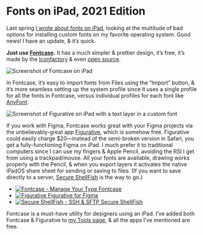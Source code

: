 
# Fonts on iPad, 2021 Edition

Last spring [I wrote about fonts on iPad](/2020-04-13_fonts_on_ipad/), looking at the multitude of bad options for installing custom fonts on my favorite operating system. Good news! I have an update, & it’s quick.

**Just use [Fontcase](https://apps.apple.com/us/app/fontcase-manage-your-type/id1205074470?uo=4).** It has a much simpler & prettier design, it’s free, it’s made by the [Iconfactory](https://iconfactory.com) & even [open source](https://github.com/manolosavi/xFonts).

![Screenshot of Fontcase on iPad](https://res.craft.do/user/preview/ed1a5d33-35bf-4add-9806-36a24cb98e5e/doc/4C37EC18-2180-45D4-AA68-B2C64D8075F8/8F2FAE1E-78A8-40B6-8F8A-4872F1563867_1)

In Fontcase, it’s easy to import fonts from Files using the “Import” button, & it’s more seamless setting up the system profile since it uses a single profile for all the fonts in Fontcase, versus individual profiles for each font like [AnyFont](https://apps.apple.com/us/app/anyfont/id821560738?uo=4).

![Screenshot of Figurative on iPad with a text layer in a custom font](https://res.craft.do/user/preview/ed1a5d33-35bf-4add-9806-36a24cb98e5e/doc/4C37EC18-2180-45D4-AA68-B2C64D8075F8/87C5F8B4-72AA-4089-9504-7A08D2BA2689_1)

If you work with Figma, Fontcase works great with your Figma projects via the unbelievably-great app [Figurative](https://apps.apple.com/us/app/figurative/id1510607687?uo=4), which is somehow free. Figurative could easily charge \$20—instead of the semi-broken version in Safari, you get a fully-functioning Figma on iPad. I much prefer it to traditional computers since I can use my fingers & Apple Pencil, avoiding the RSI I get from using a trackpad/mouse. All your fonts are available, drawing works properly with the Pencil, & when you export layers it activates the native iPadOS share sheet for sending or saving to files. (If you want to save directly to a server, [Secure ShellFish](https://apps.apple.com/us/app/secure-shellfish-ssh-sftp/id1336634154?uo=4) is the way to go.)

<AppGrid mt={5} mb={4}>

- [![Fontcase - Manage Your Type](https://is2-ssl.mzstatic.com/image/thumb/Purple123/v4/a9/81/70/a981705f-50bd-c28b-c051-235c830e1efa/source/512x512bb.png) Fontcase](https://apps.apple.com/us/app/fontcase-manage-your-type/id1205074470?uo=4)
- [![Figurative](https://is5-ssl.mzstatic.com/image/thumb/Purple124/v4/ca/ef/dd/caefdde7-19bc-e759-d534-0c9720509b3c/source/512x512bb.png) Figurative for&nbsp;Figma](https://apps.apple.com/us/app/figurative/id1510607687?uo=4)
- [![Secure ShellFish - SSH & SFTP](https://is1-ssl.mzstatic.com/image/thumb/Purple114/v4/bc/8d/3b/bc8d3b47-6c70-a96e-e654-268caa8ca84e/source/512x512bb.png) Secure ShellFish](https://apps.apple.com/us/app/secure-shellfish-ssh-sftp/id1336634154?uo=4)

</AppGrid>

Fontcase is a must-have utility for designers using an iPad. I’ve added both Fontcase & Figurative to [my Tools page](/tools), & all the apps I’ve mentioned are free.
